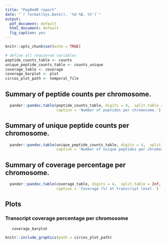 ```yaml
---
title: "PepBedR report"
date: "`r format(Sys.Date(), '%d %B, %Y')`" 
output:
  pdf_document: default
  html_document: default
  fig_caption: yes
---
```


```r
knitr::opts_chunk$set(echo = TRUE)
```


```r

# define all requiered variables
peptide_counts_table <- counts
unique_peptide_counts_table <- counts_unique
coverage_table <- coverage
coverage_barplot <- plot
circos_plot_path <- temporal_file

```

<style type="text/css">
.table {
    width: 50%;
}
</style>

## Summary of peptide counts per chromosome.

\footnotesize

```r

  pander::pandoc.table(peptide_counts_table, digits = 4,  split.table = Inf,
                       caption = 'Number of peptides per chromosome.')

```

\newpage

## Summary of unique peptide counts per chromosome.

```r

  pander::pandoc.table(unique_peptide_counts_table, digits = 4,  split.table = Inf,
                       caption = 'Number of unique peptides per chromosome.')

```


\newpage

## Summary of coverage percentage per chromosome.

```r

  pander::pandoc.table(coverage_table, digits = 4,  split.table = Inf,
                       caption = 'Coverage (%) at transcript level.')

```

\newpage

## Plots

### Transcript coverage percentage per chromosome

```r
   coverage_barplot
```

\newpage

```r
   
knitr::include_graphics(path = circos_plot_path)

```
